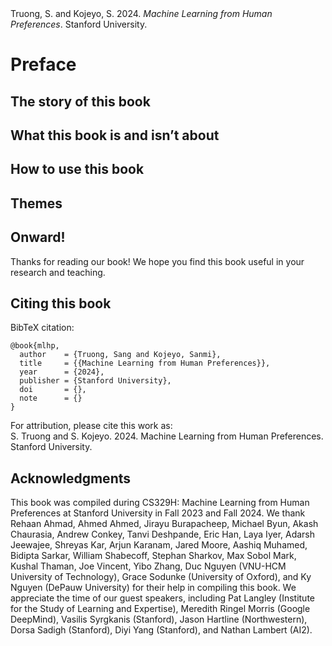 ::: {.content-visible when-format="html"}
::: {.quarto-title-citeas .csl-entry}
Truong, S. and Kojeyo, S. 2024. _Machine Learning from Human Preferences_. Stanford University.
:::
:::

# Preface {.unnumbered #sec-preface}


## The story of this book {-}


## What this book is and isn't about {-}


## How to use this book {-}


## Themes {-}


## Onward! {-}


Thanks for reading our book! We hope you find this book useful in your research and teaching.

::: {.content-visible when-format="html"}

## Citing this book

::: {#quarto-appendix .default}
BibTeX citation:
<pre class="sourceCode code-with-copy quarto-appendix-bibtex"><code class="sourceCode bibtex">@book{mlhp,
  author    = {Truong, Sang and Kojeyo, Sanmi},
  title     = {{Machine Learning from Human Preferences}},
  year      = {2024},
  publisher = {Stanford University},
  doi       = {},
  note      = {}
}</code></pre>

For attribution, please cite this work as:
<div id="ref-mlhp" class="csl-entry quarto-appendix-citeas">
  S. Truong and S. Kojeyo. 2024. Machine Learning from Human Preferences. Stanford University.
</div>
:::

:::

## Acknowledgments

This book was compiled during CS329H: Machine Learning from Human Preferences at Stanford University in Fall 2023 and Fall 2024. We thank Rehaan Ahmad, Ahmed Ahmed, Jirayu Burapacheep, Michael Byun, Akash Chaurasia, Andrew Conkey, Tanvi Deshpande, Eric Han, Laya Iyer, Adarsh Jeewajee, Shreyas Kar, Arjun Karanam, Jared Moore, Aashiq Muhamed, Bidipta Sarkar, William Shabecoff, Stephan Sharkov, Max Sobol Mark, Kushal Thaman, Joe Vincent, Yibo Zhang, Duc Nguyen (VNU-HCM University of Technology), Grace Sodunke (University of Oxford), and Ky Nguyen (DePauw University) for their help in compiling this book. We appreciate the time of our guest speakers, including Pat Langley (Institute for the Study of Learning and Expertise), Meredith Ringel Morris (Google DeepMind), Vasilis Syrgkanis (Stanford), Jason Hartline (Northwestern), Dorsa Sadigh (Stanford), Diyi Yang (Stanford), and Nathan Lambert (AI2).